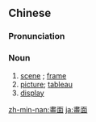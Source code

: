 {{also|画面}}
==Chinese==
{{zh-forms|s=画面}}

===Pronunciation===
{{zh-pron
|m=huàmiàn
|c=waa6-2 min6-2
|cat=n
}}

===Noun===
{{zh-noun}}

# [[scene]] {{gloss|in a movie}}; [[frame]]
# [[picture]]; [[tableau]]
# [[display]]

{{zh-cat|Advanced}}

[[zh-min-nan:畫面]]
[[ja:畫面]]